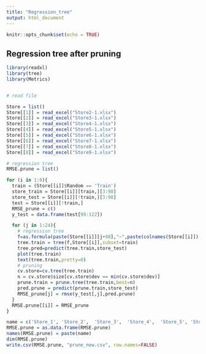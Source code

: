 ```yaml
---
title: "Regression_tree"
output: html_document
---
```


```r
knitr::opts_chunk$set(echo = TRUE)
```

## Regression tree after pruning


```r

library(readxl)
library(tree)
library(Metrics)


# read file

Store = list()
Store[[1]] = read_excel("Store2-1.xlsx")
Store[[2]] = read_excel("Store3-1.xlsx")
Store[[3]] = read_excel("Store4-1.xlsx")
Store[[4]] = read_excel("Store5-1.xlsx")
Store[[5]] = read_excel("Store6-1.xlsx")
Store[[6]] = read_excel("Store7-1.xlsx")
Store[[7]] = read_excel("Store8-1.xlsx")
Store[[8]] = read_excel("Store9-1.xlsx")

# regression tree
RMSE.prune = list()

for (i in 1:8){
  train = (Store[[i]]$Random == 'Train')
  store_train = Store[[i]][train,][3:98]
  store_test = Store[[i]][!train,][3:98]
  test = Store[[i]][!train,]
  RMSE_prune = c()
  y_test = data.frame(test[99:122])

  for (j in 1:24){
    # regression tree
    f=as.formula(paste(Store[[i]][j+98],"~",paste(colnames(Store[[i]])[3:98],collapse="+")))
    tree.train = tree(f,Store[[i]],subset=train)
    tree.pred=predict(tree.train,store_test)
    plot(tree.train)
    text(tree.train,pretty=0)
    # pruning
    cv.store=cv.tree(tree.train)
    n = cv.store$size[cv.store$dev == min(cv.store$dev)]
    prune.train = prune.tree(tree.train,best=n)
    pred.prune = predict(prune.train,store_test)
    RMSE_prune[j] = rmse(y_test[,j],pred.prune)
  }
  RMSE.prune[[i]] = RMSE_prune
}

name = c('Store_1', 'Store_2',  'Store_3',  'Store_4',  'Store_5', 'Store_6', 'Store_7',  'Store_8')
RMSE.prune = as.data.frame(RMSE.prune)
names(RMSE.prune) = paste(name)
dim(RMSE.prune)
write.csv(RMSE.prune, "prune_new.csv", row.names=FALSE)
```




  
  